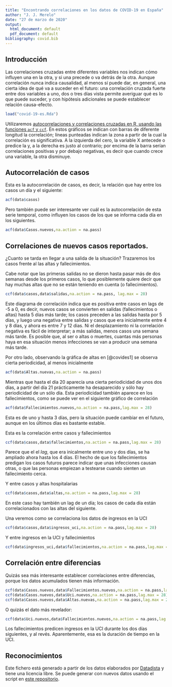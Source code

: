 ```yaml
---
title: "Encontrando correlaciones en los datos de COVID-19 en España"
author: "J. J. Merelo"
date: "27 de marzo de 2020"
output:
  html_document: default
  pdf_document: default
bibliography: covid.bib
---
```


## Introducción

Las correlaciones cruzadas entre diferentes variables nos indican cómo influyen una en la otra, y si una precede o va detrás de la otra. Aunque correlación nunca indica causalidad, al menos sí puede dar, en general, una cierta idea de qué va a suceder en el futuro: una correlación cruzada fuerte entre dos variables a uno, dos o tres días vista permite averiguar qué es lo que puede suceder, y con hipótesis adicionales se puede establecer relación causa-efecto.

```r
load("covid-19-es.Rda")
```

Utilizaremos [autocorrelaciones y correlaciones cruzadas en R, usando las funciones `acf` y `ccf`](https://online.stat.psu.edu/stat510/lesson/8/8.2). En estos gráficos se indican con barras de diferente longitud la correlación; líneas punteadas indican la zona a partir de la cual la correlación es significativa. A la izquierda del cero, la variable X antecede o predice la y, a la derecha es justo al contrario; por encima de la barra serían correlaciones positivas y por debajo negativas, es decir que cuando crece una variable, la otra disminuye.

## Autocorrelación de casos

Esta es la autocorrelación de casos, es decir, la relación que hay entre los casos un día y el siguiente:

```r
acf(data$casos)
```

Pero también puede ser interesante ver cuál es la autocorrelación de esta serie temporal, como influyen los casos de los que se informa cada día en los siguientes.

```r
acf(data$Casos.nuevos,na.action = na.pass)
```


## Correlaciones de nuevos casos reportados.

¿Cuanto se tarda en llegar a una salida de la situación? Trazaremos los casos frente al las altas y fallecimientos.

Cabe notar que las primeras salidas no se dieron hasta pasar más de dos semanas desde los primeros casos, lo que posiblemente quiere decir que hay muchas altas que no se están teniendo en cuenta (o fallecimientos).

```r
ccf(data$casos,data$salidas,na.action = na.pass, lag.max = 28)
```

Este diagrama de correlación indica que es positiva entre casos en lags de -5 a 0, es decir, nuevos casos se convierten en salidas (fallecimientos o altas) hasta 5 días más tarde; los casos preceden a las salidas hasta por 5 días, y luego una negativa entre salidas y casos que era inicialmente entre 4 y 8 días, y ahora es entre 7 y 12 dias. Ni el desplazamiento ni la correlación negativa es fácil de interpretar; a más salidas, menos casos una semana más tarde. Es posible que, al ser o altas o muertes, cuantas más personas haya en esa situación menos infecciones se van a producir una semana más tarde.

Por otro lado, observando la gráfica de altas en [@covides1] se observa cierta periodicidad, al menos inicialmente 

```r
acf(data$Altas.nuevas,na.action = na.pass)
```

Mientras que hasta el día 20 aparecía una cierta periodicidad de unos dos días, a partir del día 21 prácticamente ha desaparecido y sólo hay periodicidad de un sólo día. Esta periodicidad también aparece en los fallecimientos, como se puede ver en el siguiente gráfico de correlación

```r
acf(data$Fallecimientos.nuevos,na.action = na.pass,lag.max = 28)
```

Esta es de uno y hasta 3 días, pero la situación puede cambiar en el futuro, aunque en los últimos días es bastante estable.

Esta es la correlación entre casos y fallecimientos
```r
ccf(data$casos,data$fallecimientos,na.action = na.pass,lag.max = 28)
```

Parece que el el *lag*, que era inicalmente entre uno y dos días, se ha ampliado ahora hasta los 4 días. El hecho de que los fallecimientos predigan los casos futuros parece indicar que unas infecciones causan otras, o que las personas empiezan a testearse cuando sienten un fallecimiento cerca.

Y entre casos y altas hospitalarias

```r
ccf(data$casos,data$altas,na.action = na.pass,lag.max = 28)
```

En este caso hay también un lag de un día; los casos de cada día están correlacionados con las altas del siguiente.

Una veremos como se correlaciona los datos de ingresos en la UCI
```r
ccf(data$casos,data$ingresos_uci,na.action = na.pass,lag.max = 28)
```

Y entre ingresos en la UCI y fallecimientos

```r
ccf(data$ingresos_uci,data$fallecimientos,na.action = na.pass,lag.max = 28)
```

## Correlación entre diferencias

Quizás sea más interesante establecer correlaciones entre diferencias, porque los datos acumulados tienen más información.

```r
ccf(data$Casos.nuevos,data$Fallecimientos.nuevos,na.action = na.pass,lag.max = 28)
ccf(data$Casos.nuevos,data$Uci.nuevos,na.action = na.pass,lag.max = 28)
ccf(data$Casos.nuevos,data$Altas.nuevas,na.action = na.pass,lag.max = 28)
```

O quizás el dato más revelador:

```r
ccf(data$Uci.nuevos,data$Fallecimientos.nuevos,na.action = na.pass,lag.max = 28)
```

Los fallecimientos predicen ingresos en la UCI durante los dos días siguientes, y al revés. Aparentemente, esa es la duración de tiempo en la UCI.

## Reconocimientos

Este fichero está generado a partir de los datos elaborados por [Datadista](https://github.com/datadista/datasets) y tiene una licencia libre. Se puede generar con nuevos datos usando el script en [este repositorio](https://github.com/JJ/covid-reports).
